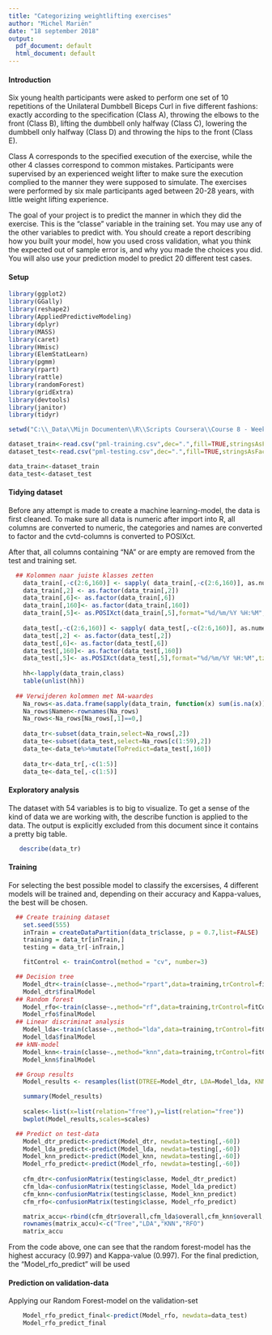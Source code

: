 ---
title: "Categorizing weightlifting exercises"
author: "Michel Mariën"
date: "18 september 2018"
output:
  pdf_document: default
  html_document: default
---
#### Introduction

Six young health participants were asked to perform one set of 10 repetitions of the Unilateral 
Dumbbell Biceps Curl in five different fashions: exactly according to the specification (Class A), throwing the elbows to the front (Class B), lifting the dumbbell only halfway (Class C), lowering 
the dumbbell only halfway (Class D) and throwing the hips to the front (Class E).

Class A corresponds to the specified execution of the exercise, while the other 4 classes correspond
to common mistakes. Participants were supervised by an experienced weight lifter to make sure the execution complied to the manner they were supposed to simulate. The exercises were performed by six 
male participants aged between 20-28 years, with little weight lifting experience. 

The goal of your project is to predict the manner in which they did the exercise. This is the 
"classe" variable in the training set. You may use any of the other variables to predict with. You 
should create a report describing how you built your model, how you used cross validation, what you 
think the expected out of sample error is, and why you made the choices you did. You will also use 
your prediction model to predict 20 different test cases.

#### Setup

```{r setup, include=TRUE,echo = TRUE,warning=FALSE,message=FALSE}

library(ggplot2)
library(GGally)
library(reshape2)
library(AppliedPredictiveModeling)
library(dplyr)
library(MASS)
library(caret)
library(Hmisc)
library(ElemStatLearn)
library(pgmm)
library(rpart)
library(rattle)
library(randomForest)
library(gridExtra)
library(devtools)
library(janitor)
library(tidyr)

setwd("C:\\_Data\\Mijn Documenten\\R\\Scripts Coursera\\Course 8 - Week 4")

dataset_train<-read.csv("pml-training.csv",dec=".",fill=TRUE,stringsAsFactors = FALSE)
dataset_test<-read.csv("pml-testing.csv",dec=".",fill=TRUE,stringsAsFactors = FALSE)

data_train<-dataset_train
data_test<-dataset_test

```

#### Tidying dataset

Before any attempt is made to create a machine learning-model, the data is first cleaned. To make
sure all data is numeric after import into R, all columns are converted to numeric, the categories 
and names are converted to factor and the cvtd-columns is converted to POSIXct. 

After that, all columns containing "NA" or are empty are removed from the test and training set.

```{r tidying, include=TRUE,echo = TRUE,warning=FALSE,message=FALSE}

  ## Kolommen naar juiste klasses zetten
    data_train[,-c(2:6,160)] <- sapply( data_train[,-c(2:6,160)], as.numeric )
    data_train[,2] <- as.factor(data_train[,2])
    data_train[,6]<- as.factor(data_train[,6])
    data_train[,160]<- as.factor(data_train[,160])
    data_train[,5]<- as.POSIXct(data_train[,5],format="%d/%m/%Y %H:%M",tz="GMT")  
  
    data_test[,-c(2:6,160)] <- sapply( data_test[,-c(2:6,160)], as.numeric )
    data_test[,2] <- as.factor(data_test[,2])
    data_test[,6]<- as.factor(data_test[,6])
    data_test[,160]<- as.factor(data_test[,160])
    data_test[,5]<- as.POSIXct(data_test[,5],format="%d/%m/%Y %H:%M",tz="GMT")    
  
    hh<-lapply(data_train,class)
    table(unlist(hh))
  
  ## Verwijderen kolommen met NA-waardes 
    Na_rows<-as.data.frame(sapply(data_train, function(x) sum(is.na(x))))
    Na_rows$Namen<-rownames(Na_rows)
    Na_rows<-Na_rows[Na_rows[,1]==0,]
       
    data_tr<-subset(data_train,select=Na_rows[,2])
    data_te<-subset(data_test,select=Na_rows[c(1:59),2])
    data_te<-data_te%>%mutate(ToPredict=data_test[,160])
    
    data_tr<-data_tr[,-c(1:5)]
    data_te<-data_te[,-c(1:5)]  
```    

#### Exploratory analysis

The dataset with 54 variables is to big to visualize. To get a sense of the kind of data we are
working with, the describe function is applied to the data. The output is explicitly excluded from
this document since it contains a pretty big table. 

```{r exploratory, include=TRUE,echo = TRUE, results='hide',warning=FALSE,message=FALSE}

   describe(data_tr)

```

#### Training

For selecting the best possible model to classify the excersises, 4 different models will be
trained and, depending on their accuracy and Kappa-values, the best will be chosen.

```{r training, include=TRUE,echo = TRUE,warning=FALSE,cache=TRUE,message=FALSE,fig.width=10}
    
  ## Create training dataset
    set.seed(555)
    inTrain = createDataPartition(data_tr$classe, p = 0.7,list=FALSE)
    training = data_tr[inTrain,]
    testing = data_tr[-inTrain,]

    fitControl <- trainControl(method = "cv", number=3)

  ## Decision tree
    Model_dtr<-train(classe~.,method="rpart",data=training,trControl=fitControl)
    Model_dtr$finalModel
  ## Random forest    
    Model_rfo<-train(classe~.,method="rf",data=training,trControl=fitControl)
    Model_rfo$finalModel
  ## Linear discriminat analysis
    Model_lda<-train(classe~.,method="lda",data=training,trControl=fitControl)
    Model_lda$finalModel
  ## kNN-model   
    Model_knn<-train(classe~.,method="knn",data=training,trControl=fitControl)
    Model_knn$finalModel

  ## Group results 
    Model_results <- resamples(list(DTREE=Model_dtr, LDA=Model_lda, KNN=Model_knn, RFOREST=Model_rfo))   

    summary(Model_results)
    
    scales<-list(x=list(relation="free"),y=list(relation="free"))
    bwplot(Model_results,scales=scales)

  ## Predict on test-data
    Model_dtr_predict<-predict(Model_dtr, newdata=testing[,-60])
    Model_lda_predict<-predict(Model_lda, newdata=testing[,-60])    
    Model_knn_predict<-predict(Model_knn, newdata=testing[,-60])   
    Model_rfo_predict<-predict(Model_rfo, newdata=testing[,-60])    
    
    cfm_dtr<-confusionMatrix(testing$classe, Model_dtr_predict)
    cfm_lda<-confusionMatrix(testing$classe, Model_lda_predict)
    cfm_knn<-confusionMatrix(testing$classe, Model_knn_predict)
    cfm_rfo<-confusionMatrix(testing$classe, Model_rfo_predict)

    matrix_accu<-rbind(cfm_dtr$overall,cfm_lda$overall,cfm_knn$overall,cfm_rfo$overall)
    rownames(matrix_accu)<-c("Tree","LDA","KNN","RFO")
    matrix_accu 
```    
 
From the code above, one can see that the random forest-model has the highest accuracy (0.997) and
Kappa-value (0.997). For the final prediction, the "Model_rfo_predict" will be used

#### Prediction on validation-data 

Applying our Random Forest-model on the validation-set
   
```{r prediction, include=TRUE,echo = TRUE,warning=FALSE,message=FALSE}    
    Model_rfo_predict_final<-predict(Model_rfo, newdata=data_test)
    Model_rfo_predict_final
 
```


